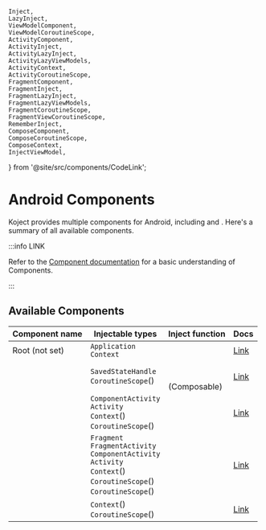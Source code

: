     Inject,
    LazyInject,
    ViewModelComponent,
    ViewModelCoroutineScope,
    ActivityComponent,
    ActivityInject,
    ActivityLazyInject,
    ActivityLazyViewModels,
    ActivityContext,
    ActivityCoroutineScope,
    FragmentComponent,
    FragmentInject,
    FragmentLazyInject,
    FragmentLazyViewModels,
    FragmentCoroutineScope,
    FragmentViewCoroutineScope,
    RememberInject,
    ComposeComponent,
    ComposeCoroutineScope,
    ComposeContext,
    InjectViewModel,
} from '@site/src/components/CodeLink';

# Android Components

Koject provides multiple components for Android, including <ActivityComponent/> and <ViewModelComponent />.
Here's a summary of all available components.

:::info LINK

Refer to the [Component documentation](/docs/core/component) for a basic understanding of Components.

:::

## Available Components

|  Component name  |  Injectable types  | Inject function | Docs |
| ---- | ---- | ---- | ---- |
|  Root (not set)  |  `Application`<br/>`Context`  | <Inject/><br/><LazyInject/> | [Link](/koject/docs/android/application)
|  <ViewModelComponent/>  |  `SavedStateHandle`<br/>`CoroutineScope`(<ViewModelCoroutineScope/>)  | <ActivityLazyViewModels/><br/><FragmentLazyViewModels/><br/><InjectViewModel/>(Composable) | [Link](/koject/docs/android/viewmodel)
|  <ActivityComponent/>  |  `ComponentActivity`<br/>`Activity`<br/>`Context`(<ActivityContext/>)<br/>`CoroutineScope`(<ActivityCoroutineScope/>)  | <ActivityInject/><br/><ActivityLazyInject/> | [Link](/koject/docs/android/activity)
|  <FragmentComponent/>  |  `Fragment`<br/>`FragmentActivity`<br/>`ComponentActivity`<br/>`Activity`<br/>`Context`(<ActivityContext/>)<br/>`CoroutineScope`(<FragmentCoroutineScope/>)<br/>`CoroutineScope`(<FragmentViewCoroutineScope/>)  | <FragmentInject/><br/><FragmentLazyInject/> | [Link](/koject/docs/android/fragment)
|  <ComposeComponent/>  | `Context`(<ComposeContext/>)<br/>`CoroutineScope`(<ComposeCoroutineScope/>) | <RememberInject/> | [Link](/koject/docs/compose/core)
